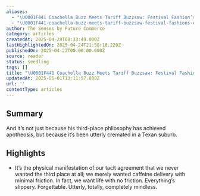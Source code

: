 ```yaml
---
aliases:
  - "\U0001F441️ Coachella Buzz Meets Tariff Buzzsaw: Festival Fashion’s Existential Crisis"
  - "\U0001F441️-coachella-buzz-meets-tariff-buzzsaw-festival-fashions-existential-crisis"
author: The Senses by Future Commerce
category: articles
createdAt: 2025-04-29T08:33:49.000Z
lastHighlightedOn: 2025-04-24T21:58:10.220Z
publishedOn: 2025-04-23T00:00:00.000Z
source: reader
status: seedling
tags: []
title: "\U0001F441️ Coachella Buzz Meets Tariff Buzzsaw: Festival Fashion’s Existential Crisis"
updatedAt: 2025-05-01T13:11:57.000Z
url: ''
contentType: articles
---
```

## Summary

And it’s not just because his third-place philosophy has achieved apotheosis, but because it’s been utterly cremated in a Texan suburb.

## Highlights

- It’s the physical manifestation of our tacit agreement that we never wanted the third place at all; we merely wanted caffeine delivery with minimal friction. In fact, we want life with no friction. Everything’s slippery. Forgettable. Utterly, totally, completely mindless.
